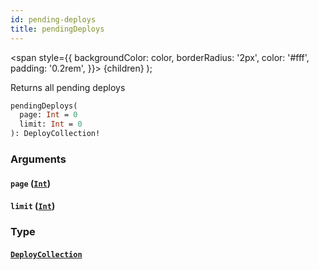 ```yaml
---
id: pending-deploys
title: pendingDeploys
---
```


<span
style={{
      backgroundColor: color,
      borderRadius: '2px',
      color: '#fff',
      padding: '0.2rem',
    }}>
{children}
</span>
);

Returns all pending deploys

```graphql
pendingDeploys(
  page: Int = 0
  limit: Int = 0
): DeployCollection!

```

### Arguments

#### `page` ([`Int`](/api/graphql/documentation/scalars/int))

#### `limit` ([`Int`](/api/graphql/documentation/scalars/int))

### Type

#### [`DeployCollection`](/api/graphql/documentation/objects/deploy-collection)
